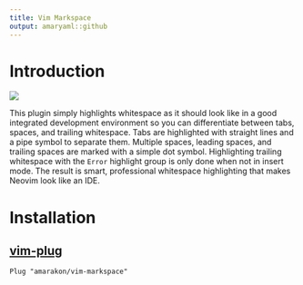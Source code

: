 ```yaml
---
title: Vim Markspace
output: amaryaml::github
---
```


# Introduction

![](preview.png)

This plugin simply highlights whitespace as it should look like in a good
integrated development environment so you can differentiate between tabs,
spaces, and trailing whitespace.
Tabs are highlighted with straight lines and a pipe symbol to separate them.
Multiple spaces, leading spaces, and trailing spaces are marked with a simple
dot symbol.
Highlighting trailing whitespace with the `Error` highlight group is only done
when not in insert mode.
The result is smart, professional whitespace highlighting that makes Neovim look
like an IDE.

# Installation

## [vim-plug](https://github.com/junegunn/vim-plug)

```vim
Plug "amarakon/vim-markspace"
```
